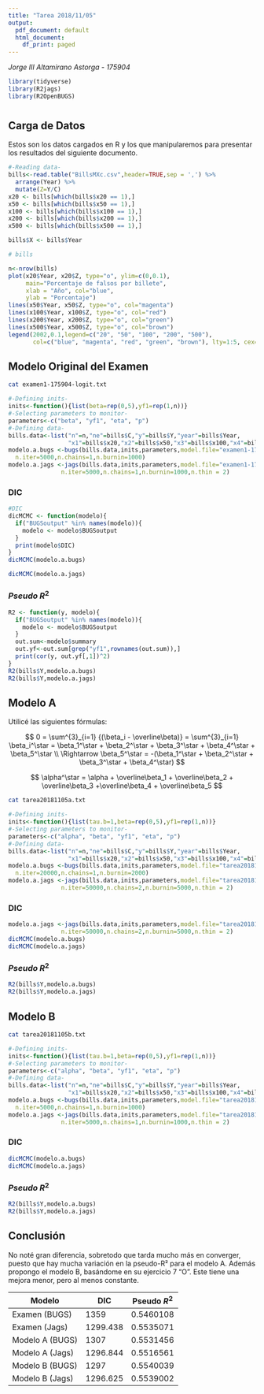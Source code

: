 ```yaml
---
title: "Tarea 2018/11/05"
output:
  pdf_document: default
  html_document:
    df_print: paged
---
```


_Jorge III Altamirano Astorga - 175904_

```r
library(tidyverse)
library(R2jags)
library(R2OpenBUGS)
```

# {.tabset}

## Carga de Datos

Estos son los datos cargados en R y los que manipularemos para presentar los resultados del siguiente documento.

```r
#-Reading data-
bills<-read.table("BillsMXc.csv",header=TRUE,sep = ',') %>% 
  arrange(Year) %>%
  mutate(Z=Y/C)
x20 <- bills[which(bills$x20 == 1),]
x50 <- bills[which(bills$x50 == 1),]
x100 <- bills[which(bills$x100 == 1),]
x200 <- bills[which(bills$x200 == 1),]
x500 <- bills[which(bills$x500 == 1),]

bills$X <- bills$Year

# bills
```

```r
n<-nrow(bills)
plot(x20$Year, x20$Z, type="o", ylim=c(0,0.1), 
     main="Porcentaje de falsos por billete",
     xlab = "Año", col="blue",
     ylab = "Porcentaje")
lines(x50$Year, x50$Z, type="o", col="magenta")
lines(x100$Year, x100$Z, type="o", col="red")
lines(x200$Year, x200$Z, type="o", col="green")
lines(x500$Year, x500$Z, type="o", col="brown")
legend(2002,0.1,legend=c("20", "50", "100", "200", "500"),
       col=c("blue", "magenta", "red", "green", "brown"), lty=1:5, cex=1)
```

## Modelo Original del Examen 

```bash
cat examen1-175904-logit.txt
```

```r
#-Defining inits-
inits<-function(){list(beta=rep(0,5),yf1=rep(1,n))}
#-Selecting parameters to monitor-
parameters<-c("beta", "yf1", "eta", "p")
#-Defining data-
bills.data<-list("n"=n,"ne"=bills$C,"y"=bills$Y,"year"=bills$Year,
                 "x1"=bills$x20,"x2"=bills$x50,"x3"=bills$x100,"x4"=bills$x200,"x5"=bills$x500)
modelo.a.bugs <-bugs(bills.data,inits,parameters,model.file="examen1-175904-logit.txt",
  n.iter=5000,n.chains=1,n.burnin=1000)
modelo.a.jags <-jags(bills.data,inits,parameters,model.file="examen1-175904-logit.txt",
               n.iter=5000,n.chains=1,n.burnin=1000,n.thin = 2)
```

### DIC

```r
#DIC
dicMCMC <- function(modelo){
  if("BUGSoutput" %in% names(modelo)){
    modelo <- modelo$BUGSoutput
  }
  print(modelo$DIC)
}
dicMCMC(modelo.a.bugs)
```

```r
dicMCMC(modelo.a.jags)
```


### $Pseudo\ R^2$

```r
R2 <- function(y, modelo){
  if("BUGSoutput" %in% names(modelo)){
    modelo <- modelo$BUGSoutput
  }
  out.sum<-modelo$summary
  out.yf<-out.sum[grep("yf1",rownames(out.sum)),]
  print(cor(y, out.yf[,1])^2)
}
R2(bills$Y,modelo.a.bugs)
R2(bills$Y,modelo.a.jags)
```


## Modelo A 

Utilicé las siguientes fórmulas:

$$
0 = \sum^{3}_{i=1} {(\beta_i - \overline\beta)} = \sum^{3}_{i=1} \beta_i^\star 
= \beta_1^\star + \beta_2^\star + \beta_3^\star + \beta_4^\star + \beta_5^\star \\
\Rightarrow
\beta_5^\star = -(\beta_1^\star + \beta_2^\star + \beta_3^\star + \beta_4^\star)
$$

$$
\alpha^\star = \alpha + \overline\beta_1 + \overline\beta_2 + \overline\beta_3 +\overline\beta_4 + \overline\beta_5
$$


```bash
cat tarea20181105a.txt
```


```r
#-Defining inits-
inits<-function(){list(tau.b=1,beta=rep(0,5),yf1=rep(1,n))}
#-Selecting parameters to monitor-
parameters<-c("alpha", "beta", "yf1", "eta", "p")
#-Defining data-
bills.data<-list("n"=n,"ne"=bills$C,"y"=bills$Y,"year"=bills$Year,
                 "x1"=bills$x20,"x2"=bills$x50,"x3"=bills$x100,"x4"=bills$x200,"x5"=bills$x500)
modelo.a.bugs <-bugs(bills.data,inits,parameters,model.file="tarea20181105a.txt",
  n.iter=20000,n.chains=1,n.burnin=2000)
modelo.a.jags <-jags(bills.data,inits,parameters,model.file="tarea20181105a.txt",
               n.iter=50000,n.chains=2,n.burnin=5000,n.thin = 2)
```

### DIC

```r
modelo.a.jags <-jags(bills.data,inits,parameters,model.file="tarea20181105a.txt",
               n.iter=50000,n.chains=2,n.burnin=5000,n.thin = 2)
dicMCMC(modelo.a.bugs)
dicMCMC(modelo.a.jags)
```


### $Pseudo\ R^2$

```r
R2(bills$Y,modelo.a.bugs)
R2(bills$Y,modelo.a.jags)
```

## Modelo B

```bash
cat tarea20181105b.txt
```


```r
#-Defining inits-
inits<-function(){list(tau.b=1,beta=rep(0,5),yf1=rep(1,n))}
#-Selecting parameters to monitor-
parameters<-c("alpha", "beta", "yf1", "eta", "p")
#-Defining data-
bills.data<-list("n"=n,"ne"=bills$C,"y"=bills$Y,"year"=bills$Year,
                 "x1"=bills$x20,"x2"=bills$x50,"x3"=bills$x100,"x4"=bills$x200,"x5"=bills$x500)
modelo.a.bugs <-bugs(bills.data,inits,parameters,model.file="tarea20181105b.txt",
  n.iter=5000,n.chains=1,n.burnin=1000)
modelo.a.jags <-jags(bills.data,inits,parameters,model.file="tarea20181105b.txt",
               n.iter=5000,n.chains=1,n.burnin=1000,n.thin = 2)
```

### DIC

```r
dicMCMC(modelo.a.bugs)
dicMCMC(modelo.a.jags)
```


### $Pseudo\ R^2$

```r
R2(bills$Y,modelo.a.bugs)
R2(bills$Y,modelo.a.jags)
```

## Conclusión

No noté gran diferencia, sobretodo que tarda mucho más en converger, puesto que hay mucha variación en la pseudo-R² para el modelo A. Además propongo el modelo B, basándome en su ejercicio 7 "O". Este tiene una mejora menor, pero al menos constante.

Modelo | DIC | Pseudo $R^2$ 
------ | --- | ----------------
Examen (BUGS) | 1359 | 0.5460108 
Examen (Jags) | 1299.438 | 0.5535071 
Modelo A (BUGS) | 1307 | 0.5531456
Modelo A (Jags) | 1296.844 | 0.5516561
Modelo B (BUGS) | 1297 | 0.5540039  
Modelo B (Jags) | 1296.625 | 0.5539002  